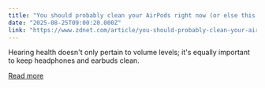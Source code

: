 ```yaml
---
title: "You should probably clean your AirPods right now (or else this happens)"
date: "2025-08-25T09:00:20.000Z"
link: "https://www.zdnet.com/article/you-should-probably-clean-your-airpods-right-now-or-else-this-happens/"
---
```


Hearing health doesn't only pertain to volume levels; it's equally important to keep headphones and earbuds clean.

[Read more](https://www.zdnet.com/article/you-should-probably-clean-your-airpods-right-now-or-else-this-happens/)
